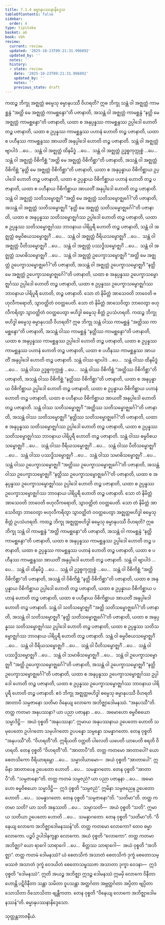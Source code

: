 ```yaml
---
title: 7.1.4 ဓမ္မာနုပဿနာနိဒ္ဒေသ
tableOfContents: false
sidebar:
  order: 4
type: tipitaka
basket: ab
book: vbh
review:
  current: review
  updated: '2025-10-23T09:21:31.996892'
  updated_by: ''
  notes: ''
  history:
  - state: review
    date: '2025-10-23T09:21:31.996892'
    updated_by: ''
    notes: ''
    previous_state: draft
---
```



<ReviewStatus review={frontmatter.review} showDetails={true} />

<HypothesisAnnotation frontmatter={frontmatter} />

<DynamicBreadcrumb />

<Division number="367" book="vbh" e="ch" v="30" p="206">

<Paragraph number="1356" book="vbh">
ကထဉ္စ ဘိက္ခု အဇ္ဈတ္တံ ဓမ္မေသု ဓမ္မာနုပဿီ ဝိဟရတိ? ဣဓ ဘိက္ခု သန္တံ ဝါ အဇ္ဈတ္တံ ကာမစ္ဆန္ဒံ “အတ္ထိ မေ အဇ္ဈတ္တံ ကာမစ္ဆန္ဒော”တိ ပဇာနာတိ, အသန္တံ ဝါ အဇ္ဈတ္တံ ကာမစ္ဆန္ဒံ “နတ္ထိ မေ အဇ္ဈတ္တံ ကာမစ္ဆန္ဒော”တိ ပဇာနာတိ, ယထာ စ အနုပ္ပန္နဿ ကာမစ္ဆန္ဒဿ ဥပ္ပါဒေါ ဟောတိ တဉ္စ ပဇာနာတိ, ယထာ စ ဥပ္ပန္နဿ ကာမစ္ဆန္ဒဿ ပဟာနံ ဟောတိ တဉ္စ ပဇာနာတိ, ယထာ စ ပဟီနဿ ကာမစ္ဆန္ဒဿ အာယတိံ အနုပ္ပါဒေါ ဟောတိ တဉ္စ ပဇာနာတိ. သန္တံ ဝါ အဇ္ဈတ္တံ ဗျာပါဒံ …ပေ…  သန္တံ ဝါ အဇ္ဈတ္တံ ထိနမိဒ္ဓံ …ပေ…  သန္တံ ဝါ အဇ္ဈတ္တံ ဥဒ္ဓစ္စကုက္ကုစ္စံ …ပေ…  သန္တံ ဝါ အဇ္ဈတ္တံ ဝိစိကိစ္ဆံ “အတ္ထိ မေ အဇ္ဈတ္တံ ဝိစိကိစ္ဆာ”တိ ပဇာနာတိ, အသန္တံ ဝါ အဇ္ဈတ္တံ ဝိစိကိစ္ဆံ “နတ္ထိ မေ အဇ္ဈတ္တံ ဝိစိကိစ္ဆာ”တိ ပဇာနာတိ, ယထာ စ အနုပ္ပန္နာယ ဝိစိကိစ္ဆာယ ဥပ္ပါဒေါ ဟောတိ တဉ္စ ပဇာနာတိ, ယထာ စ ဥပ္ပန္နာယ ဝိစိကိစ္ဆာယ ပဟာနံ ဟောတိ တဉ္စ ပဇာနာတိ, ယထာ စ ပဟီနာယ ဝိစိကိစ္ဆာယ အာယတိံ အနုပ္ပါဒေါ ဟောတိ တဉ္စ ပဇာနာတိ.
</Paragraph>

<Paragraph number="1357" book="vbh">
သန္တံ ဝါ အဇ္ဈတ္တံ သတိသမ္ဗောဇ္ဈင်္ဂံ “အတ္ထိ မေ အဇ္ဈတ္တံ သတိသမ္ဗောဇ္ဈင်္ဂေါ”တိ ပဇာနာတိ, အသန္တံ ဝါ အဇ္ဈတ္တံ သတိသမ္ဗောဇ္ဈင်္ဂံ “နတ္ထိ မေ အဇ္ဈတ္တံ သတိသမ္ဗောဇ္ဈင်္ဂေါ”တိ ပဇာနာတိ, ယထာ စ အနုပ္ပန္နဿ သတိသမ္ဗောဇ္ဈင်္ဂဿ ဥပ္ပါဒေါ ဟောတိ တဉ္စ ပဇာနာတိ, ယထာ စ ဥပ္ပန္နဿ သတိသမ္ဗောဇ္ဈင်္ဂဿ ဘာဝနာယ ပါရိပူရီ ဟောတိ တဉ္စ ပဇာနာတိ, သန္တံ ဝါ အဇ္ဈတ္တံ ဓမ္မဝိစယသမ္ဗောဇ္ဈင်္ဂံ …ပေ…  သန္တံ ဝါ အဇ္ဈတ္တံ ဝီရိယသမ္ဗောဇ္ဈင်္ဂံ …ပေ…  သန္တံ ဝါ အဇ္ဈတ္တံ ပီတိသမ္ဗောဇ္ဈင်္ဂံ …ပေ…  သန္တံ ဝါ အဇ္ဈတ္တံ ပဿဒ္ဓိသမ္ဗောဇ္ဈင်္ဂံ …ပေ…  သန္တံ ဝါ အဇ္ဈတ္တံ သမာဓိသမ္ဗောဇ္ဈင်္ဂံ …ပေ…  သန္တံ ဝါ အဇ္ဈတ္တံ ဥပေက္ခာသမ္ဗောဇ္ဈင်္ဂံ “အတ္ထိ မေ အဇ္ဈတ္တံ ဥပေက္ခာသမ္ဗောဇ္ဈင်္ဂေါ”တိ ပဇာနာတိ, အသန္တံ ဝါ အဇ္ဈတ္တံ ဥပေက္ခာသမ္ဗောဇ္ဈင်္ဂံ “နတ္ထိ မေ အဇ္ဈတ္တံ ဥပေက္ခာသမ္ဗောဇ္ဈင်္ဂေါ”တိ ပဇာနာတိ, ယထာ စ အနုပ္ပန္နဿ ဥပေက္ခာသမ္ဗောဇ္ဈင်္ဂဿ ဥပ္ပါဒေါ ဟောတိ တဉ္စ ပဇာနာတိ, ယထာ စ ဥပ္ပန္နဿ ဥပေက္ခာသမ္ဗောဇ္ဈင်္ဂဿ ဘာဝနာယ ပါရိပူရီ ဟောတိ, တဉ္စ ပဇာနာတိ. သော တံ နိမိတ္တံ အာသေဝတိ ဘာဝေတိ ဗဟုလီကရောတိ, သွာဝတ္ထိတံ ဝဝတ္ထပေတိ. သော တံ နိမိတ္တံ အာသေဝိတွာ ဘာဝေတွာ ဗဟုလီကရိတွာ သွာဝတ္ထိတံ ဝဝတ္ထပေတွာ ဗဟိဒ္ဓါ ဓမ္မေသု စိတ္တံ ဥပသံဟရတိ.
</Paragraph>

<Paragraph number="1358" book="vbh">
ကထဉ္စ ဘိက္ခု ဗဟိဒ္ဓါ ဓမ္မေသု ဓမ္မာနုပဿီ ဝိဟရတိ? ဣဓ ဘိက္ခု သန္တံ ဝါဿ ကာမစ္ဆန္ဒံ “အတ္ထိဿ ကာမစ္ဆန္ဒော”တိ ပဇာနာတိ, အသန္တံ ဝါဿ ကာမစ္ဆန္ဒံ “နတ္ထိဿ ကာမစ္ဆန္ဒော”တိ ပဇာနာတိ, ယထာ စ အနုပ္ပန္နဿ ကာမစ္ဆန္ဒဿ ဥပ္ပါဒေါ ဟောတိ တဉ္စ ပဇာနာတိ, ယထာ စ ဥပ္ပန္နဿ ကာမစ္ဆန္ဒဿ ပဟာနံ ဟောတိ တဉ္စ ပဇာနာတိ, ယထာ စ ပဟီနဿ ကာမစ္ဆန္ဒဿ အာယတိံ အနုပ္ပါဒေါ ဟောတိ တဉ္စ ပဇာနာတိ. သန္တံ ဝါဿ ဗျာပါဒံ …ပေ…  သန္တံ ဝါဿ ထိနမိဒ္ဓံ …ပေ…  သန္တံ ဝါဿ ဥဒ္ဓစ္စကုက္ကုစ္စံ …ပေ…  သန္တံ ဝါဿ ဝိစိကိစ္ဆံ “အတ္ထိဿ ဝိစိကိစ္ဆာ”တိ ပဇာနာတိ, အသန္တံ ဝါဿ ဝိစိကိစ္ဆံ “နတ္ထိဿ ဝိစိကိစ္ဆာ”တိ ပဇာနာတိ, ယထာ စ အနုပ္ပန္နာယ ဝိစိကိစ္ဆာယ ဥပ္ပါဒေါ ဟောတိ တဉ္စ ပဇာနာတိ, ယထာ စ ဥပ္ပန္နာယ ဝိစိကိစ္ဆာယ ပဟာနံ ဟောတိ တဉ္စ ပဇာနာတိ, ယထာ စ ပဟီနာယ ဝိစိကိစ္ဆာယ အာယတိံ အနုပ္ပါဒေါ ဟောတိ တဉ္စ ပဇာနာတိ.
</Paragraph>

<Paragraph number="1359" book="vbh">
သန္တံ ဝါဿ သတိသမ္ဗောဇ္ဈင်္ဂံ “အတ္ထိဿ သတိသမ္ဗောဇ္ဈင်္ဂေါ”တိ ပဇာနာတိ, အသန္တံ ဝါဿ သတိသမ္ဗောဇ္ဈင်္ဂံ “နတ္ထိဿ သတိသမ္ဗောဇ္ဈင်္ဂေါ”တိ ပဇာနာတိ, ယထာ စ အနုပ္ပန္နဿ သတိသမ္ဗောဇ္ဈင်္ဂဿ ဥပ္ပါဒေါ ဟောတိ တဉ္စ ပဇာနာတိ, ယထာ စ ဥပ္ပန္နဿ သတိသမ္ဗောဇ္ဈင်္ဂဿ ဘာဝနာယ ပါရိပူရီ ဟောတိ တဉ္စ ပဇာနာတိ. သန္တံ ဝါဿ ဓမ္မဝိစယသမ္ဗောဇ္ဈင်္ဂံ …ပေ…  သန္တံ ဝါဿ ဝီရိယသမ္ဗောဇ္ဈင်္ဂံ …ပေ…  သန္တံ ဝါဿ ပီတိသမ္ဗောဇ္ဈင်္ဂံ …ပေ…  သန္တံ ဝါဿ ပဿဒ္ဓိသမ္ဗောဇ္ဈင်္ဂံ …ပေ…  သန္တံ ဝါဿ သမာဓိသမ္ဗောဇ္ဈင်္ဂံ …ပေ…  သန္တံ ဝါဿ ဥပေက္ခာသမ္ဗောဇ္ဈင်္ဂံ “အတ္ထိဿ ဥပေက္ခာသမ္ဗောဇ္ဈင်္ဂေါ”တိ ပဇာနာတိ, အသန္တံ ဝါဿ ဥပေက္ခာသမ္ဗောဇ္ဈင်္ဂံ “နတ္ထိဿ ဥပေက္ခာသမ္ဗောဇ္ဈင်္ဂေါ”တိ ပဇာနာတိ, ယထာ စ အနုပ္ပန္နဿ ဥပေက္ခာသမ္ဗောဇ္ဈင်္ဂဿ ဥပ္ပါဒေါ ဟောတိ တဉ္စ ပဇာနာတိ, ယထာ စ ဥပ္ပန္နဿ ဥပေက္ခာသမ္ဗောဇ္ဈင်္ဂဿ ဘာဝနာယ ပါရိပူရီ ဟောတိ တဉ္စ ပဇာနာတိ. သော တံ နိမိတ္တံ အာသေဝတိ ဘာဝေတိ ဗဟုလီကရောတိ, သွာဝတ္ထိတံ ဝဝတ္ထပေတိ. သော တံ နိမိတ္တံ အာသေဝိတွာ ဘာဝေတွာ ဗဟုလီကရိတွာ သွာဝတ္ထိတံ ဝဝတ္ထပေတွာ အဇ္ဈတ္တဗဟိဒ္ဓါ ဓမ္မေသု စိတ္တံ ဥပသံဟရတိ.
</Paragraph>

<Paragraph number="1360" book="vbh">
ကထဉ္စ ဘိက္ခု အဇ္ဈတ္တဗဟိဒ္ဓါ ဓမ္မေသု ဓမ္မာနုပဿီ ဝိဟရတိ? ဣဓ ဘိက္ခု သန္တံ ဝါ ကာမစ္ဆန္ဒံ “အတ္ထိ ကာမစ္ဆန္ဒော”တိ ပဇာနာတိ, အသန္တံ ဝါ ကာမစ္ဆန္ဒံ “နတ္ထိ ကာမစ္ဆန္ဒော”တိ ပဇာနာတိ, ယထာ စ အနုပ္ပန္နဿ ကာမစ္ဆန္ဒဿ ဥပ္ပါဒေါ ဟောတိ တဉ္စ ပဇာနာတိ, ယထာ စ ဥပ္ပန္နဿ ကာမစ္ဆန္ဒဿ ပဟာနံ ဟောတိ တဉ္စ ပဇာနာတိ, ယထာ စ ပဟီနဿ ကာမစ္ဆန္ဒဿ အာယတိံ အနုပ္ပါဒေါ ဟောတိ တဉ္စ ပဇာနာတိ. သန္တံ ဝါ ဗျာပါဒံ …ပေ…  သန္တံ ဝါ ထိနမိဒ္ဓံ …ပေ…  သန္တံ ဝါ ဥဒ္ဓစ္စကုက္ကုစ္စံ …ပေ…  သန္တံ ဝါ ဝိစိကိစ္ဆံ “အတ္ထိ ဝိစိကိစ္ဆာ”တိ ပဇာနာတိ, အသန္တံ ဝါ ဝိစိကိစ္ဆံ “နတ္ထိ ဝိစိကိစ္ဆာ”တိ ပဇာနာတိ, ယထာ စ အနုပ္ပန္နာယ ဝိစိကိစ္ဆာယ ဥပ္ပါဒေါ ဟောတိ တဉ္စ ပဇာနာတိ, ယထာ စ ဥပ္ပန္နာယ ဝိစိကိစ္ဆာယ ပဟာနံ ဟောတိ တဉ္စ ပဇာနာတိ, ယထာ စ ပဟီနာယ ဝိစိကိစ္ဆာယ အာယတိံ အနုပ္ပါဒေါ ဟောတိ တဉ္စ ပဇာနာတိ.
</Paragraph>

<Paragraph number="1361" book="vbh">
သန္တံ ဝါ သတိသမ္ဗောဇ္ဈင်္ဂံ “အတ္ထိ သတိသမ္ဗောဇ္ဈင်္ဂေါ”တိ ပဇာနာတိ, အသန္တံ ဝါ သတိသမ္ဗောဇ္ဈင်္ဂံ “နတ္ထိ သတိသမ္ဗောဇ္ဈင်္ဂေါ”တိ ပဇာနာတိ, ယထာ စ အနုပ္ပန္နဿ သတိသမ္ဗောဇ္ဈင်္ဂဿ ဥပ္ပါဒေါ ဟောတိ တဉ္စ ပဇာနာတိ, ယထာ စ ဥပ္ပန္နဿ သတိသမ္ဗောဇ္ဈင်္ဂဿ ဘာဝနာယ ပါရိပူရီ ဟောတိ တဉ္စ ပဇာနာတိ. သန္တံ ဝါ ဓမ္မဝိစယသမ္ဗောဇ္ဈင်္ဂံ …ပေ…  သန္တံ ဝါ ဝီရိယသမ္ဗောဇ္ဈင်္ဂံ …ပေ…  သန္တံ ဝါ ပီတိသမ္ဗောဇ္ဈင်္ဂံ …ပေ…  သန္တံ ဝါ ပဿဒ္ဓိသမ္ဗောဇ္ဈင်္ဂံ …ပေ…  သန္တံ ဝါ သမာဓိသမ္ဗောဇ္ဈင်္ဂံ …ပေ…  သန္တံ ဝါ ဥပေက္ခာသမ္ဗောဇ္ဈင်္ဂံ “အတ္ထိ ဥပေက္ခာသမ္ဗောဇ္ဈင်္ဂေါ”တိ ပဇာနာတိ, အသန္တံ ဝါ ဥပေက္ခာသမ္ဗောဇ္ဈင်္ဂံ “နတ္ထိ ဥပေက္ခာသမ္ဗောဇ္ဈင်္ဂေါ”တိ ပဇာနာတိ, ယထာ စ အနုပ္ပန္နဿ ဥပေက္ခာသမ္ဗောဇ္ဈင်္ဂဿ ဥပ္ပါဒေါ ဟောတိ တဉ္စ ပဇာနာတိ, ယထာ စ ဥပ္ပန္နဿ ဥပေက္ခာသမ္ဗောဇ္ဈင်္ဂဿ ဘာဝနာယ ပါရိပူရီ ဟောတိ တဉ္စ ပဇာနာတိ. ဧဝံ ဘိက္ခု အဇ္ဈတ္တဗဟိဒ္ဓါ ဓမ္မေသု ဓမ္မာနုပဿီ ဝိဟရတိ အာတာပီ သမ္ပဇာနော သတိမာ ဝိနေယျ လောကေ အဘိဇ္ဈာဒေါမနဿံ.
</Paragraph>

</Division>
<Division number="368" book="vbh" e="ch" v="30" p="209">

<Paragraph number="1362" book="vbh">
“အနုပဿီ”တိ. တတ္ထ ကတမာ အနုပဿနာ? ယာ ပညာ ပဇာနနာ …ပေ…  အမောဟော ဓမ္မဝိစယော သမ္မာဒိဋ္ဌိ—  အယံ ဝုစ္စတိ “အနုပဿနာ”. ဣမာယ အနုပဿနာယ ဥပေတော ဟောတိ သမုပေတော ဥပါဂတော သမုပါဂတော ဥပပန္နော သမ္ပန္နော သမန္နာဂတော. တေန ဝုစ္စတိ “အနုပဿီ”တိ.
</Paragraph>

</Division>
<Division number="369" book="vbh" e="ch" v="30" p="209">

<Paragraph number="1363" book="vbh">
“ဝိဟရတီ”တိ. ဣရိယတိ ဝတ္တတိ ပါလေတိ ယပေတိ ယာပေတိ စရတိ ဝိဟရတိ. တေန ဝုစ္စတိ “ဝိဟရတီ”တိ.
</Paragraph>

</Division>
<Division number="370" book="vbh" e="ch" v="30" p="209">

<Paragraph number="1364" book="vbh">
“အာတာပီ”တိ. တတ္ထ ကတမော အာတာပေါ? ယော စေတသိကော ဝီရိယာရမ္ဘော …ပေ…  သမ္မာဝါယာမော—  အယံ ဝုစ္စတိ “အာတာပေါ”. ဣမိနာ အာတာပေန ဥပေတော ဟောတိ …ပေ…  သမန္နာဂတော. တေန ဝုစ္စတိ “အာတာပီ”တိ.
</Paragraph>

</Division>
<Division number="371" book="vbh" e="ch" v="30" p="209">

<Paragraph number="1365" book="vbh">
“သမ္ပဇာနော”တိ. တတ္ထ ကတမံ သမ္ပဇညံ? ယာ ပညာ ပဇာနနာ …ပေ…  အမောဟော ဓမ္မဝိစယော သမ္မာဒိဋ္ဌိ—  ဣဒံ ဝုစ္စတိ “သမ္ပဇညံ”. ဣမိနာ သမ္ပဇညေန ဥပေတော ဟောတိ …ပေ…  သမန္နာဂတော. တေန ဝုစ္စတိ “သမ္ပဇာနော”တိ.
</Paragraph>

</Division>
<Division number="372" book="vbh" e="ch" v="30" p="210">

<Paragraph number="1366" book="vbh">
“သတိမာ”တိ. တတ္ထ ကတမာ သတိ? ယာ သတိ အနုဿတိ …ပေ…  သမ္မာသတိ—  အယံ ဝုစ္စတိ “သတိ”. ဣမာယ သတိယာ ဥပေတော ဟောတိ …ပေ…  သမန္နာဂတော. တေန ဝုစ္စတိ “သတိမာ”တိ.
</Paragraph>

</Division>
<Division number="373" book="vbh" e="ch" v="30" p="210">

<Paragraph number="1367" book="vbh">
“ဝိနေယျ လောကေ အဘိဇ္ဈာဒေါမနဿန်”တိ. တတ္ထ ကတမော လောကော? တေဝ ဓမ္မာ လောကော. ပဉ္စပိ ဥပါဒါနက္ခန္ဓာ လောကော. အယံ ဝုစ္စတိ “လောကော”. တတ္ထ ကတမာ အဘိဇ္ဈာ? ယော ရာဂေါ သာရာဂေါ …ပေ…  စိတ္တဿ သာရာဂေါ—  အယံ ဝုစ္စတိ “အဘိဇ္ဈာ”. တတ္ထ ကတမံ ဒေါမနဿံ? ယံ စေတသိကံ အသာတံ စေတသိကံ ဒုက္ခံ စေတောသမ္ဖဿဇံ အသာတံ ဒုက္ခံ ဝေဒယိတံ စေတောသမ္ဖဿဇာ အသာတာ ဒုက္ခာ ဝေဒနာ—  ဣဒံ ဝုစ္စတိ “ဒေါမနဿံ”. ဣတိ အယဉ္စ အဘိဇ္ဈာ ဣဒဉ္စ ဒေါမနဿံ ဣမမှိ လောကေ ဝိနီတာ ဟောန္တိ ပဋိဝိနီတာ သန္တာ သမိတာ ဝူပသန္တာ အတ္ထင်္ဂတာ အဗ္ဘတ္ထင်္ဂတာ အပ္ပိတာ ဗျပ္ပိတာ သောသိတာ ဝိသောသိတာ ဗျန္တီကတာ. တေန ဝုစ္စတိ “ဝိနေယျ လောကေ အဘိဇ္ဈာဒေါမနဿန်”တိ.

</Paragraph>
</Division>

<Paragraph number="1368" type="center" book="vbh">
ဓမ္မာနုပဿနာနိဒ္ဒေသော.

  
သုတ္တန္တဘာဇနီယံ.
</Paragraph>